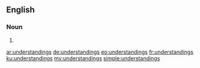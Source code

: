 ==English==

===Noun===
{{head|en|plural}}

# {{plural of|understanding|lang=en}}

[[ar:understandings]]
[[de:understandings]]
[[eo:understandings]]
[[fr:understandings]]
[[ku:understandings]]
[[my:understandings]]
[[simple:understandings]]
